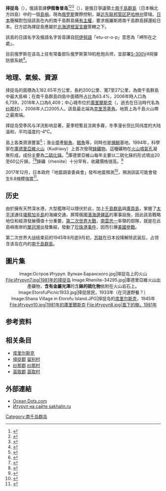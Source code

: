 {{noteTA
|G1=Unit
}}
{{Infobox Disputed Islands
|name = 择捉岛（伊图鲁普岛）
|image name = Iturup Terra cut.jpg
|image caption = {{link-en|Terra (衛星)|Terra (satellite)|Terra衛星}}於2002年拍攝的擇捉島
|image size = 260px
|locator map = [[File:Kuriles_Iturup.PNG|260px]]
|native name = {{lang-ain|エツ゚ヲロㇷ゚シㇼ}}
|other_names = {{lang-ru|Итуру́п}}; {{lang-ja|択捉島}}
|location = [[鄂霍次克海|鄂霍次克海]]
|coordinates = {{coord|45|02|N|147|37|E|scale:2500000|display=inline,title}}
|archipelago = [[千島群島|千島群島]]
|total islands =
|major islands =
|area = {{cvt|3139|km2|sqmi}}
|length = {{cvt|200|km|mi}}
|width = {{cvt|27|km|mi}}
|coastline =
|highest mount = [[博加特耶嶺|博加特耶嶺（西單冠山）]]
|elevation = {{cvt|1634|m|ft}}
| country claim                         = {{JAP}}
| country claim divisions title 1       = [[都道府縣|道]]
| country claim divisions 1             = [[北海道|北海道]]
| country claim divisions title 2       = [[支廳|支廳]]
| country claim divisions 2             = [[根室振興局|根室振興局]]
|country capital =
|country claim largest city population =
|country claim leader title =
|country claim leader name =
| country                               = {{RUS}}
| country admin divisions title 1       = [[俄羅斯聯邦主體|聯邦主體]]
| country admin divisions 1             = [[薩哈林州|薩哈林州]]
| country admin divisions title 2       = [[區_(後蘇聯國家)|區]]
| country admin divisions 2             = [[庫里爾斯克區|庫里爾斯克區]]
|country capital city =
|country largest city =
|country largest city population =
|country leader title =
|country leader name =
|population = 7,500
|population as of = 2003
|density =
|ethnic groups =
|additional info =
}}

'''择捉岛'''（{{jpn|j=択捉島|hg=えとろふとう|rm=Etorofutō|f=h}}），俄語音譯'''伊图鲁普岛'''<ref>{{cite news|url=http://sputniknews.cn/politics/201810181026605336/|title=日本抗议俄罗斯在伊图鲁普岛发射导弹|publisher=俄罗斯卫星通讯社|date=2018-10-18|accessdate=2019-07-09|archive-date=2019-07-09|archive-url=https://web.archive.org/web/20190709102010/http://sputniknews.cn/politics/201810181026605336/|dead-url=no}}</ref><ref>{{cite web|url=http://www.ce.cn/xwzx/gjss/gdxw/200609/18/t20060918_8611151.shtml|title=俄领土争端增变数 俄在争议岛屿发现战略金属|website=中国经济网|date=2006-09-18|accessdate=2017-04-08|archive-date=2017-04-08|archive-url=https://web.archive.org/web/20170408171603/http://www.ce.cn/xwzx/gjss/gdxw/200609/18/t20060918_8611151.shtml|dead-url=no}}</ref><ref>{{cite web|title=媒体：日本政府因梅德韦杰夫视察伊图鲁普（捉泽）岛决定推迟外务大臣访俄日期|url=http://sputniknews.cn/russia/201508221015989929/|website=俄羅斯衛星通訊社|accessdate=2017-04-08|date=2015-08-22|archive-date=2017-04-09|archive-url=https://web.archive.org/web/20170409021159/http://sputniknews.cn/russia/201508221015989929/|dead-url=no}}</ref>（{{lang-rus|Итуруп|Iturup}}），是俄日爭議領土[[南千島群島|南千島群島]]（日本稱北方四島）中的一個[[島嶼|島嶼]]。現為[[俄罗斯|俄罗斯]]實際控制，屬[[远东联邦管区|远东联邦管区]][[萨哈林州|萨哈林州]]管辖。[[日本|日本]]聲稱對包括該島在內的南千島群島擁[[南千島群島爭議|有主權]]，要求俄羅斯將南千島群島歸還給日本。日方認為擇捉島應屬於[[北海道|北海道]][[根室支廳|根室支廳]]管轄之下。

該島的日語名字及俄語名字皆音譯自[[阿伊努語|阿伊努語]]「etu-or-o-p」意思為「岬所在之處」。

目前俄罗斯在该岛上驻有常备部队俄罗斯第18机枪炮兵师，並部署[[S-300|S-300]]V4飛彈防禦系統<ref>{{Cite web |url=https://news.ltn.com.tw/news/world/breakingnews/3368554 |title=軍情動態》俄在擇捉島部署S-300防空飛彈 恐激怒日本 |access-date=2020-12-02 |archive-date=2020-12-08 |archive-url=https://web.archive.org/web/20201208052826/https://news.ltn.com.tw/news/world/breakingnews/3368554 |dead-url=no }}</ref>。

==地理、氣候、資源==
择捉岛的面積為3,182.65平方公里，長約200公里、寬7至27公里，為南千島群島中最大島嶼；在南千島群島四島中面積所占比為63.4%，2006年時人口為6,739，2018年人口為6,409；中心城市位於[[庫里爾斯克|庫里爾斯克]]（{{lang-ru|Кури́льск}}，過去在日治時代名為[[纱那村|纱那村]]），2006年人口2005人。該島最北端為[[克里茨基角|克里茨基角]]。地質上為千島火山帶之最南端。

择捉岛受季风与洋流影响显著，夏季短暫且涼爽多霧，冬季漫长但比同纬度的大陆温和，平均温度约-4°C。

島上各类資源豐富<ref>{{Cite web |author=davychinese |title=日本终极领土目标在库页岛 |date=2010-10-16 |work=铁血社区 |url=http://bbs.tiexue.net/post2_4552081_1.html |accessdate=2014-06-19 |language=zh-hans |quote=“北方四岛资源丰富是大家都熟知的。根据目前的探测结果，北方四岛周边大约蕴藏着16亿吨的石油，1867吨黄金，9284吨白银，397万吨钛，2.73亿吨铁，1.17亿吨硫，36吨稀有金属铼。”山东大学学者焦佩向时代周报记者介绍。千岛群岛位于北太平洋地区，地处日本海由南向北的暖流和白令海由北向南的寒流交汇处，所以包括“北方四岛”周边海域在内的北太平洋渔场，是世界著名渔场。该渔场盛产鲑、鳟、鳕、鲱、金枪等名贵鱼类及各类海产品，其海岸附近还栖息着海獭、海狗、海豹等海洋生物。 |archive-date=2014-06-05 |archive-url=https://web.archive.org/web/20140605023228/http://bbs.tiexue.net/post2_4552081_1.html |dead-url=no }}</ref>；渔业盛產[[鮭魚|鮭魚]]、[[鱈魚|鱈魚]]等，同時也是[[捕鯨|捕鯨]]基地。1994年，科學家在[[庫德里亞維火山|庫德里亞維火山]]（Kudriavy）上首次發現[[錸|錸]][[礦物|礦物]]。這種礦物在[[火山噴氣孔|火山噴氣孔]]凝聚形成，成份主要為[[二硫化錸|二硫化錸]]。<ref>{{cite journal|last=Korzhinsky|first=M.A.|coauthors=Tkachenko, S. I.; Shmulovich, K. I.; Taran Y. A.; Steinberg, G. S.| date=2004-05-05|title=Discovery of a pure rhenium mineral at Kudriavy volcano|journal=[[Nature_(journal)|Nature]]|volume=369|pages=51–52|doi=10.1038/369051a0|issue=6475|bibcode = 1994Natur.369...51K }}</ref>庫德里亞維山每年主要以二硫化錸的形式噴出20至60公斤錸。<ref>{{cite journal| last1 = Kremenetsky| first1 = A. A.| last2 = Chaplygin| first2 = I. V.| title = Concentration of rhenium and other rare metals in gases of the Kudryavy Volcano (Iturup Island, Kurile Islands)| journal = Doklady Earth Sciences| volume = 430| pages = 114| year = 2010| doi = 10.1134/S1028334X10010253|bibcode = 2010DokES.430..114K }}</ref><ref>{{cite journal | last1 = Tessalina | first1 = S | last2 = Yudovskaya | first2 = M | last3 = Chaplygin | first3 = I | last4 = Birck | first4 = J | last5 = Capmas | first5 = F | title = Sources of unique rhenium enrichment in fumaroles and sulphides at Kudryavy volcano | journal = Geochimica et Cosmochimica Acta | volume = 72 | pages = 889 | year = 2008 | doi = 10.1016/j.gca.2007.11.015 | bibcode=2008GeCoA..72..889T | issue = 3}}</ref>錸礦（rheniite）十分罕有，收藏價格很高。<ref>{{cite web|url=http://www.galleries.com/minerals/sulfides/rheniite/rheniite.htm|publisher=Amethyst Galleries|title=The Mineral Rheniite|accessdate=2014-06-20|archive-date=2013-01-05|archive-url=https://www.webcitation.org/6DQsobu7O?url=http://www.galleries.com/Rheniite|dead-url=yes}}</ref>

2017年12月，日本政府「地震調查委員會」發布地震預測<ref>{{cite web|url=https://news.ebc.net.tw/news.php?nid=91044|title=遊日注意！北海道恐爆規模9強震 日官方：非常緊迫|publisher=ebc|accessdate=2017-12-20|date=2017-12-19|language=zh-tw|archive-date=2017-12-22|archive-url=https://web.archive.org/web/20171222051504/https://news.ebc.net.tw/news.php?nid=91044|dead-url=no}}</ref>，預測該區可能會發生8.8規模強震<ref>{{cite web|url=https://news.ftv.com.tw/news/detail/2017C19I15M1|title=日研究：北海道千島海溝 恐現8.8規模強震|publisher=ftv|accessdate=2017-12-20|date=2017-12-19|language=zh-tw|archive-date=2017-12-22|archive-url=https://web.archive.org/web/20171222051721/https://news.ftv.com.tw/news/detail/2017C19I15M1|dead-url=no}}</ref>。

==历史==
由於擁有天然深水港，大型艦隊可以隱伏於此，加上[[千島群島|千島群島]]與[[庫頁島|庫頁島]]，掌握了[[太平洋|太平洋]]通往[[堪察加半島|堪察加半島]]的海線交通，屏障俄國[[濱海邊疆區|濱海邊疆區]]的軍事設施，因此該島戰略地位和經濟發展價值十分重要。[[第二次世界大戰|第二次世界大戰]]，[[南雲忠一|南雲忠一]]率領的部隊，就是在此島嶼南岸的[[單冠灣|單冠灣]]出發集結，發動了[[珍珠港事件|珍珠港事件]]，因而引爆[[美國|美國]][[太平洋戰爭|參戰]]。

第二次世界大战结束前的1945年8月底9月初，[[苏联|苏联]]在日本投降解除武装后，占领含该岛在内的[[南千島群島|南千島群島]]。

==圖片集==
<center><gallery caption=择捉岛 widths="200px" heights="200px" perrow="5">
Image:Остров Итуруп. Вулкан Баранского.jpg|择捉岛上的火山
File:Итуруп7.jpg|1981年的择捉岛
Image:Rheniite-34295.jpg|庫德里亞維火山出產礦物，'''含有金屬光澤'''的含'''錸的硫化物'''依附在火山岩石上。
Image:EtorofuPicnic1933.jpg|择捉居民，1933年（在河邊野餐？）
Image:Shana Village in Etorofu Island.JPG|择捉岛的[[库里尔斯克|库里尔斯克]]，1945年
File:Итуруп10.jpg|1981年的庫里爾斯克
File:Итуруп8.jpg|風下的樹，1981年
</gallery></center>

==参考资料==
{{Reflist|2}}

==相关条目==
*[[库里尔斯克|库里尔斯克]]
* [[择捉郡|择捉郡]] [[留别村|留别村]]
* [[纱那郡|纱那郡]] [[纱那村|纱那村]]
* [[蘂取郡|蘂取郡]] [[蘂取村|蘂取村]]

==外部連結==
*[http://oceandots.com/pacific/kuril/iturup.php Ocean Dots.com] {{Wayback|url=http://oceandots.com/pacific/kuril/iturup.php |date=20101223043232 }} {{en icon}} 
*[https://web.archive.org/web/20100420004732/http://www.sakhalin.ru/Rover/TEXTS/travel4.htm Итуруп на сайте sakhalin.ru] {{ru icon}}

{{千島群島}}

{{Authority control}}
[[Category:南千岛群岛|Category:南千岛群岛]]